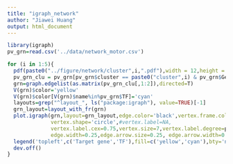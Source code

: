 ---
title: "igraph_network"
author: "Jiawei Huang"
output: html_document
---

```{r}
library(igraph)
pv_grn=read.csv('../data/network_motor.csv')

for (i in 1:5){
  pdf(paste0("../figure/network/cluster",i,".pdf"),width = 12,height = 12)
  pv_grn_clu = pv_grn[pv_grn$cluster == paste0("cluster",i) & pv_grn$Genie3Weight > 0.01,]
  grn=graph.edgelist(as.matrix(pv_grn_clu[,1:2]),directed=T)
  V(grn)$color='yellow'
  V(grn)$color[V(grn)$name%in%pv_grn$TF]='cyan'
  layouts=grep("^layout_", ls("package:igraph"), value=TRUE)[-1]
  grn_layout=layout_with_fr(grn)
  plot.igraph(grn,layout=grn_layout,edge.color='black',vertex.frame.color="grey",
              vertex.shape='circle',#vertex.label=NA,
              vertex.label.cex=0.75,vertex.size=7,vertex.label.degree=pi/2,label.color='black',
              edge.width=0.25,edge.arrow.size=0.25, edge.arrow.width=0.25)
  legend('topleft',c('Target gene','TF'),fill=c('yellow','cyan'),bty='n')
  dev.off()
}
```

